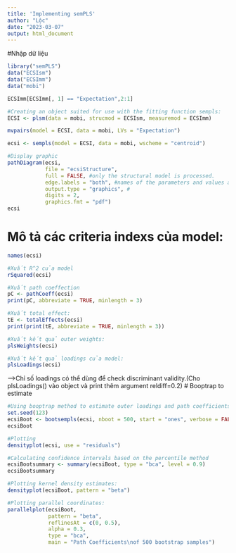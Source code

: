 ```yaml
---
title: 'Implementing semPLS'
author: "Lộc"
date: "2023-03-07"
output: html_document
---
```

#Nhập dữ liệu
```r
library("semPLS")
data("ECSIsm")
data("ECSImm")
data("mobi")
```

```r
ECSImm[ECSImm[, 1] == "Expectation",2:1]
```
```r
#Creating an object suited for use with the fitting function sempls:
ECSI <- plsm(data = mobi, strucmod = ECSIsm, measuremod = ECSImm)

mvpairs(model = ECSI, data = mobi, LVs = "Expectation")

ecsi <- sempls(model = ECSI, data = mobi, wscheme = "centroid")
```

```r
#Display graphic
pathDiagram(ecsi, 
            file = "ecsiStructure", 
            full = FALSE, #only the structural model is processed.
            edge.labels = "both", #names of the parameters and values are both printed
            output.type = "graphics", #
            digits = 2,
            graphics.fmt = "pdf")
ecsi
```
# Mô tả các criteria indexs của model:
```r
names(ecsi)
```

```r
#Xuất R^2 của model
rSquared(ecsi)
```

```r
#Xuất path coeffection 
pC <- pathCoeff(ecsi)
print(pC, abbreviate = TRUE, minlength = 3)
```

```r
#Xuất total effect:
tE <- totalEffects(ecsi)
print(print(tE, abbreviate = TRUE, minlength = 3))
```


```r
#Xuất kết quả outer weights:
plsWeights(ecsi)
```

```r
#Xuất kết quả loadings của model:
plsLoadings(ecsi)
```
-->Chỉ số loadings có thể dùng để check discriminant validity.(Cho plsLoadings() vào object và print thêm argument reldiff=0.2)
# Booptrap to estimate
```r
#Using booptrap method to estimate outer loadings and path coefficients
set.seed(123)
ecsiBoot <- bootsempls(ecsi, nboot = 500, start = "ones", verbose = FALSE)
ecsiBoot
```


```r
#Plotting 
densityplot(ecsi, use = "residuals")
```


```r
#Calculating confidence intervals based on the percentile method
ecsiBootsummary <- summary(ecsiBoot, type = "bca", level = 0.9)
ecsiBootsummary
```


```r
#Plotting kernel density estimates:
densityplot(ecsiBoot, pattern = "beta")

#Plotting parallel coordinates:
parallelplot(ecsiBoot, 
             pattern = "beta", 
             reflinesAt = c(0, 0.5),
             alpha = 0.3, 
             type = "bca",
             main = "Path Coefficients\nof 500 bootstrap samples")

```